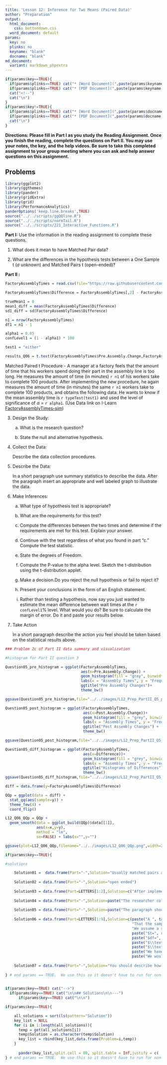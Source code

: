 ```yaml
---
title: 'Lesson 12: Inference for Two Means (Paired Data)'
author: "Preparation"
output:
  html_document:
    css: buttondown.css
  word_document: default
params:
  key: no
  plinks: no
  keyname: "blank"
  docname: "blank"
md_document:
  variant: markdown_phpextra
---
```


```r
if(params$key==TRUE){
  if(params$plinks==TRUE) cat("* [Word Document](",paste(params$keyname,"docx",sep="."),")\n")
  if(params$plinks==TRUE) cat("* [PDF Document](",paste(params$keyname,"pdf",sep="."),")\n")
  cat("<!--")
  cat("\n")
} 
if(params$key!=TRUE){
  if(params$plinks==TRUE) cat("* [Word Document](",paste(params$docname,"docx",sep="."),")\n")
  if(params$plinks==TRUE) cat("* [PDF Document](",paste(params$docname,"pdf",sep="."),")\n")
  cat("\n")
}
```

**Directions: Please fill in Part I as you study the Reading Assignment. Once you finish the reading, complete the questions on Part II. You may use your notes, the key, and the help videos. Be sure to take this completed assignment to your group meeting where you can ask and help answer questions on this assignment.**

## Problems

```r
library(ggplot2)
library(ggthemes)
library(pander)
library(gridExtra)
library(grid)
library(PerformanceAnalytics)
panderOptions('keep.line.breaks',TRUE)
source("../../scripts/ggQQline.R")
source("../../scripts/normTail.R")
source("../../scripts/221_Interactive_Functions.R")
```


**Part I:**  Use the information in the reading assignment to complete these questions. 

1.	What does it mean to have Matched Pair data?

2.	What are the differences in the hypothesis tests between a One Sample t ($\sigma$ unknown) and Matched Pairs t (open-ended)?
 

**Part II :**  

```r
FactoryAssemblyTimes = read.csv(file="https://raw.githubusercontent.com/byuistats/data/master/FactoryAssemblyTimes-sim/FactoryAssemblyTimes-sim.csv",stringsAsFactors = FALSE,header = TRUE)

FactoryAssemblyTimes$Difference = FactoryAssemblyTimes[,2] - FactoryAssemblyTimes[,1] #adds another column for the differences in the data set

trueMean1 = 0
mean1_diff = mean(FactoryAssemblyTimes$Difference)
sd1_diff = sd(FactoryAssemblyTimes$Difference)

n1 = nrow(FactoryAssemblyTimes)
df1 = n1 - 1

alpha1 = 0.05
confLevel1 = (1 - alpha1) * 100

test1 = "either"

results_Q06 = t.test(FactoryAssemblyTimes$Pre.Assembly.Change,FactoryAssemblyTimes$Post.Assembly.Change,paired = TRUE,mu=0,alternative = "two.sided",conf.level = confLevel1/100)
```


Matched Paired t Procedure - A manager at a factory feels that the amount of time that his workers spend doing their part in the assembly line is too long. He measures the amount of time (in minutes) `r n1` of his workers take to complete 100 products.  After implementing the new procedure, he again measures the amount of time (in minutes) the same `r n1` workers take to complete 100 products, and obtains the following data:  He wants to know if the mean assembly time is `r typeTest(test1)` and used the level of significance of $\alpha$ = `r alpha1`.  (Use Data link on I-Learn [FactoryAssemblyTimes-sim](http://statistics.byuimath.com/index.php?title=Data))

3.	Design the Study:
    
    a. What is the research question?

    b. State the null and alternative hypothesis.

4.	Collect the Data:

    Describe the data collection procedures.

5.	Describe the Data:

    In a short paragraph use summary statistics to describe the data. After the paragraph insert an appropriate and well labeled graph to illustrate the data.  

6. Make Inferences:

    a. What type of hypothesis test is appropriate?

    b. What are the requirements for this test?

    c. Compute the differences between the two times and determine if the requirements are met for this test. Explain your answer.

    d. Continue with the test regardless of what you found in part "c." Compute the test statistic.

    e. State the degrees of Freedom.

    f. Compute the P-value to the alpha level. Sketch the t-distribution using the t-distribution applet. 
  
    g. Make a decision.Do you reject the null hypothesis or fail to reject it?

    h. Present your conclusions in the form of an English statement.

    i. Rather than testing a hypothesis, now say you just wanted to estimate the mean difference between wait times at the `r confLevel1`% level. What would you do? Be sure to calculate the margin of error. Do it and paste your results below.


7. Take Action

    In a short paragraph describe the action you feel should be taken based on the statistical results above.


```r
### Problem 2c of Part II data summary and visualization

#histogram for Part II question 3

Question05_pre_histogram = ggplot(FactoryAssemblyTimes, 
                                  aes(x=Pre.Assembly.Change)) +
                                  geom_histogram(fill = "grey", binwidth = 8,colour = "black") + 
                                  labs(x = "Assembly Times", y = "Frequency") +
                                  ggtitle("Pre Assembly Changes")+
                                  theme_bw()

ggsave(Question05_pre_histogram,file="../../images/L12_Prep_PartII_Q5_pre_histogram.png",width=2.75,height=2.25)

Question05_post_histogram = ggplot(FactoryAssemblyTimes,
                                   aes(x=Post.Assembly.Change))+
                                   geom_histogram(fill = "grey", binwidth = 8,colour = "black") +
                                   labs(x = "Assembly Times", y = "Frequency") + 
                                   ggtitle("Post Assembly Changes") +
                                   theme_bw()

ggsave(Question05_post_histogram,file="../../images/L12_Prep_PartII_Q5_post_histogram.png",width=2.75,height=2.25)

Question05_diff_histogram = ggplot(FactoryAssemblyTimes,
                                   aes(x=Difference))+
                                   geom_histogram(fill = "grey", binwidth = 1.5,colour = "black") +
                                   labs(x = "Assembly Times", y = "Frequency") + 
                                   ggtitle("Histograms of Differences") +
                                   theme_bw()
ggsave(Question05_diff_histogram,file="../../images/L12_Prep_PartII_Q5_diff_histogram.png",width=2.75,height=2.25)

diff = data.frame(y=FactoryAssemblyTimes$Difference)

QQp = ggplot(data = diff) + 
  stat_qq(aes(sample=y)) + 
  theme_few(4) + 
  coord_flip() 

L12_Q06_QQp = QQp + 
  geom_smooth(data = ggplot_build(QQp)$data[[1]],
              aes(x=x,y=y),
              method = "lm",
              se=FALSE) + labs(x="",y="")

ggsave(plot=L12_Q06_QQp,filename="../../images/L12_Q06_QQp.png",width=2.75,height=2.25)

```
   

```r
if(params$key==TRUE){

#solutions

    Solution01 =  data.frame(Part="-",Solution="Usually matched pairs are data taken from one population where a pair of observations is drawn on the same individuals selected for the sample, such as a pre-test and post-test.")
    
    Solution02 = data.frame(Part="-",Solution="open ended")
    
    Solution03 = data.frame(Part=LETTERS[1:2],Solution=c("After implementing the new loading/unloading procedure, is the mean wait time different than the wait time before?",paste("$H_o:\\mu_d =$ ", trueMean1, "\\\n", "$H_a:\\mu_d\\neq$ ", trueMean1, sep = "")))
    
    Solution04 = data.frame(Part="-",Solution=paste("The researcher collected assembly times (in minutes) from ", n1," factory workers before the change. Then he collected the assembly times for those same ", n1, " workers after the change in procedure had been implemented.", sep = ""))
    
    Solution05 = data.frame(Part="-",Solution=paste("The paragraph should include: \\\n- $\\bar{d}=\\pm$ ", abs(round(mean1_diff,3)),"(depending on difference taken) \\\n- $s_d =$", round(sd1_diff,3)," \\\n- $n=$ ", n1," \\\n- One histogram of the differences and one histogram for each of the original data sets with clear lables. \\\n ![Hist](../../images/L12_Prep_PartII_Q5_diff_histogram.png) \\\n ![Hist](../../images/L12_Prep_PartII_Q5_post_histogram.png) \\\n ![Hist](../../images/L12_Prep_PartII_Q5_pre_histogram.png)"))
          
    Solution06 = data.frame(Part=LETTERS[1:9],Solution=c(paste("A ", tailTest(test1)," paired-sample t-test for means is the appropriate hypothesis test to perform.", sep = ""),
                                                         "That the sample mean of the differences comes from a normal distribution and we assume a simple random sample of the population.",     
                                                         "We assume a simple random sample of the population. $n < 30$ so we would need to make a QQ plot in order to test the normality of the data. \\\n ![qqplot](../../images/L12_Q06_QQp.png) \\\n The differences may not by normally distributed, it is hard to tell with so few samples. We will continue with our assumption of normality.",
                                                         paste("$t=", round(results_Q06$statistic,3), "$ or $t=", -1 * round(results_Q06$statistic,3),"$", sep = ""),
                                                         paste("$df=", df1, "$",sep = ""),
                                                         paste("$\\text{P-value}=", round(results_Q06$p.value,3),"\\text{ P-value}>\\alpha$",sep = ""),
                                                         paste("$\\text{P-value} > \\alpha$, therefore we ", failOrNot(results_Q06$p.value,alpha1)," the null hypothesis.", sep = ""),
                                                         paste("We have ", sufficientOrNot(failOrNot(results_Q06$p.value,alpha1))," evidence to say that the time to make 100 products is any different after the implementation of the new assembly procedure.",sep = ""),
                                                         paste("We would create a ",confLevel1,"% confidence interval using the t-distribution. (",round(results_Q06$conf.int,4)[1],",", round(results_Q06$conf.int,4)[2],")  or (",round(results_Q06$conf.int,4)[2] * -1,",",round(results_Q06$conf.int,4)[1] * -1,") depending on difference calculated",sep = "")))
    
    Solution07 = data.frame(Part="-",Solution="You should describe how they need to find another way to reduce the time, because this particular plan did not make a statistically significant difference.")
    
} # end params == TRUE.  We use this so it doesn't have to run for non answer key path.
    
```    
    
    
```r
if(params$key==TRUE) cat("-->")
  if(params$key==TRUE) cat("\n\n## Solutions\n\n---")
      if(params$key==TRUE) cat("\n\n")
```



```r
if(params$key==TRUE){

    all_solutions = sort(ls(pattern="Solution"))
    key_list = NULL
    for (i in 1:length(all_solutions)){
      temp = get(all_solutions[i])
      temp$Solution = as.character(temp$Solution)
      key_list = rbind(key_list,data.frame(Problem=i,temp))
    }
    
      pander(key_list,split.cell = 80, split.table = Inf,justify = c( 'center', 'left',"left"))
} # end params == TRUE.  We use this so it doesn't have to run for non answer key path.

```